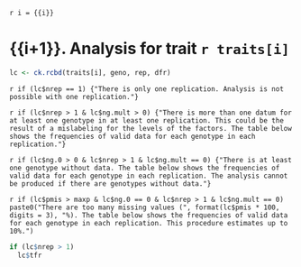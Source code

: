 `r i = {{i}}`

# {{i+1}}. Analysis for trait `r traits[i]`

```r
lc <- ck.rcbd(traits[i], geno, rep, dfr)
```

`r if (lc$nrep == 1) {"There is only one replication. Analysis is not possible with one replication."}`

`r if (lc$nrep > 1 & lc$ng.mult > 0) {"There is more than one datum for at least one genotype in at least one replication. This could be the result of a mislabeling for the levels of the factors. The table below shows the frequencies of valid data for each genotype in each replication."}`

`r if (lc$ng.0 > 0 & lc$nrep > 1 & lc$ng.mult == 0) {"There is at least one genotype without data. The table below shows the frequencies of valid data for each genotype in each replication. The analysis cannot be produced if there are genotypes without data."}`

`r if (lc$pmis > maxp & lc$ng.0 == 0 & lc$nrep > 1 & lc$ng.mult == 0) paste0("There are too many missing values (", format(lc$pmis * 100, digits = 3), "%). The table below shows the frequencies of valid data for each genotype in each replication. This procedure estimates up to 10%.")`

```r
if (lc$nrep > 1)
  lc$tfr
```
